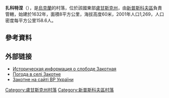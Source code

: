 {{coord|49|28|22|N|38|59|5|E|scale:100000|display=title}}

'''扎科特涅'''（{{lang-uk|Закотне}}），是[[烏克蘭|烏克蘭]]的村落，位於該國東部[[盧甘斯克州|盧甘斯克州]]，由[[新普斯科夫區|新普斯科夫區]]負責管轄，始建於1632年，面積8平方公里，海拔高度60米，2001年人口1,269，人口密度每平方公里158.6人。

==參考資料==
{{reflist}}

==外部链接==
* [http://www.surnameindex.info/info/kharkov/starobelsk/zakotnaya/index.html Историческая информация о слободе Закотная] {{Wayback|url=http://www.surnameindex.info/info/kharkov/starobelsk/zakotnaya/index.html |date=20210822004926 }} {{ref-ru}}
* [http://weather.in.ua/ua/lyganskaja/8270 Погода в селі Закотне] {{Wayback|url=http://weather.in.ua/ua/lyganskaja/8270 |date=20160305090346 }}
* [http://w1.c1.rada.gov.ua/pls/z7502/A005?rf7571=18335 Закотне на сайті ВР України]{{dead link|date=2017年12月 |bot=InternetArchiveBot |fix-attempted=yes }}

{{DEFAULTSORT:Закотне}}
[[Category:盧甘斯克州村落|Category:盧甘斯克州村落]]
[[Category:新普斯科夫區村落|Category:新普斯科夫區村落]]


{{Luhansk-geo-stub}}
